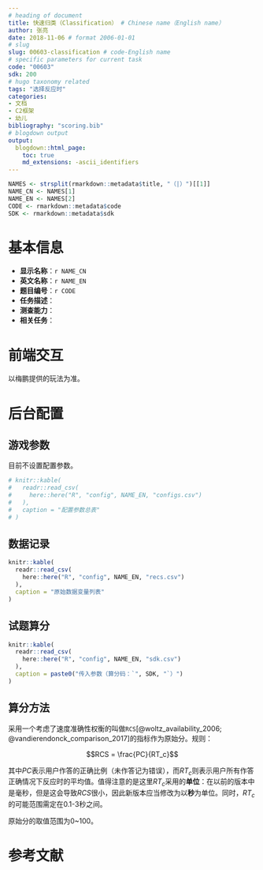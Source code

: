 ```yaml
---
# heading of document
title: 快速归类（Classification） # Chinese name（English name）
author: 张亮
date: 2018-11-06 # format 2006-01-01
# slug
slug: 00603-classification # code-English name
# specific parameters for current task
code: "00603"
sdk: 200
# hugo taxonomy related
tags: "选择反应时"
categories:
- 文档
- C2框架
- 幼儿
bibliography: "scoring.bib"
# blogdown output
output:
  blogdown::html_page:
    toc: true
    md_extensions: -ascii_identifiers
---
```


```r
NAMES <- strsplit(rmarkdown::metadata$title, "（|）")[[1]]
NAME_CN <- NAMES[1]
NAME_EN <- NAMES[2]
CODE <- rmarkdown::metadata$code
SDK <- rmarkdown::metadata$sdk
```

# 基本信息

* **显示名称**：`r NAME_CN`
* **英文名称**：`r NAME_EN`
* **题目编号**：`r CODE`
* **任务描述**：
* **测查能力**：
* **相关任务**：

# 前端交互

以梅鹏提供的玩法为准。

# 后台配置

## 游戏参数

目前不设置配置参数。

```r
# knitr::kable(
#   readr::read_csv(
#     here::here("R", "config", NAME_EN, "configs.csv")
#   ),
#   caption = "配置参数总表"
# )
```

## 数据记录

```r
knitr::kable(
  readr::read_csv(
    here::here("R", "config", NAME_EN, "recs.csv")
  ),
  caption = "原始数据变量列表"
)
```

## 试题算分

```r
knitr::kable(
  readr::read_csv(
    here::here("R", "config", NAME_EN, "sdk.csv")
  ),
  caption = paste0("传入参数（算分码：`", SDK, "`）")
)
```

## 算分方法

采用一个考虑了速度准确性权衡的叫做`RCS`[@woltz_availability_2006; @vandierendonck_comparison_2017]的指标作为原始分。规则：

$$RCS = \frac{PC}{RT_c}$$

其中$PC$表示用户作答的正确比例（未作答记为错误），而$RT_c$则表示用户所有作答正确情况下反应时的平均值。值得注意的是这里$RT_c$采用的**单位**：在以前的版本中是毫秒，但是这会导致$RCS$很小，因此新版本应当修改为以**秒**为单位。同时，$RT_c$的可能范围需定在0.1-3秒之间。

原始分的取值范围为0~100。

# 参考文献
